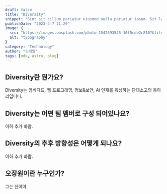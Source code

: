 ```yaml
---
draft: false
title: "Diversity"
snippet: "Sint sit cillum pariatur eiusmod nulla pariatur ipsum. Sit laborum anim qui mollit tempor pariatur nisi minim dolor. Aliquip et adipisicing sit sit fugiat"
publishDate: "2023-4-7 21:29"
image: {
  src: "https://images.unsplash.com/photo-1542393545-10f5cde2c810?&fit=crop&w=430&h=240",
  alt: "typography"
}
category: "Technology"
author: "김태일"
tags: [mdx, astro, blog]
---
```



## Diversity란 뭔가요?
  Diversity는 임베디드, 웹 프로그래밍, 정보&보안, Ai 인재를 육성하는 단대소고의 동아리입니다.
## Diversity는 어떤 팀 맴버로 구성 되어있나요?
  이하 추가 바람.
## Diversity의 추후 방향성은 어떻게 되나요?
  이하 추가 바람.
## 오장원이란 누구인가?
  그는 신이야
